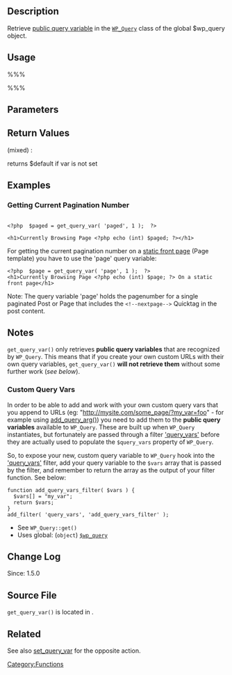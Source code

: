 {{Languages|
{{en|Function Reference/get query var}}
{{it|Riferimento funzioni/get query var}}
{{ja|関数リファレンス/get query var}}
}}

== Description ==
Retrieve [[WordPress_Query_Vars|public query variable]] in the [[Class_Reference/WP_Query|<tt>WP_Query</tt>]] class of the global $wp_query object.

== Usage ==
%%%<?php get_query_var( $var, $default ) ?>%%%

== Parameters ==
{{Parameter|$var|string|The variable key to retrieve.}}

{{Parameter|$default|mixed|Value to return if the query variable is not set.|optional|empty string}}

== Return Values ==
; (mixed) :
returns $default if var is not set

== Examples ==
<!-- Need creative examples. Feel free to link to external examples. -->
=== Getting Current Pagination Number ===
<pre>

<?php  $paged = get_query_var( 'paged', 1 );  ?>

<h1>Currently Browsing Page <?php echo (int) $paged; ?></h1>

</pre>

For getting the current pagination number on a [[Creating_a_Static_Front_Page|static front page]] (Page template) you have to use the 'page' query variable:
 
<pre>
<?php  $page = get_query_var( 'page', 1 );  ?>
<h1>Currently Browsing Page <?php echo (int) $page; ?> On a static front page</h1>
</pre>

Note: The query variable 'page' holds the pagenumber for a single paginated Post or Page that includes the <code>&lt;!--nextpage--&gt;</code> Quicktag in the post content.

== Notes ==
<tt>get_query_var()</tt> only retrieves '''public query variables''' that are recognized by <tt>WP_Query</tt>. This means that if you create your own custom URLs with their own query variables, <tt>get_query_var()</tt> '''will not retrieve them''' without some further work (''see below'').

=== Custom Query Vars ===
In order to be able to add and work with your own custom query vars that you append to URLs (eg: "http://mysite.com/some_page/?my_var=foo" - for example using [[Function_Reference/add_query_arg|add_query_arg()]]) you need to add them to the '''public query variables''' available to <tt>WP_Query</tt>. These are built up when <tt>WP_Query</tt> instantiates, but fortunately are passed through a filter [[Plugin_API/Filter_Reference/query_vars|'query_vars']] before they are actually used to populate the <tt>$query_vars</tt> property of <tt>WP_Query</tt>.

So, to expose your new, custom query variable to <tt>WP_Query</tt> hook into the [[Plugin_API/Filter_Reference/query_vars|'query_vars']] filter, add your query variable to the <tt>$vars</tt> array that is passed by the filter, and remember to return the array as the output of your filter function. See below:

<pre>
function add_query_vars_filter( $vars ) {
  $vars[] = "my_var";
  return $vars;
}
add_filter( 'query_vars', 'add_query_vars_filter' );
</pre>

* See <tt>WP_Query::get()</tt>
* Uses global: (<tt>object</tt>) [[Class_Reference/WP_Query|<tt>$wp_query</tt>]]

== Change Log ==
Since: 1.5.0

== Source File ==
<tt>get_query_var()</tt> is located in {{Trac|wp-includes/query.php}}.

== Related ==
See also [https://codex.wordpress.org/Function_Reference/set_query_var set_query_var] for the opposite action.
{{Query Tags}}

{{Tag Footer}}

[[Category:Functions]]